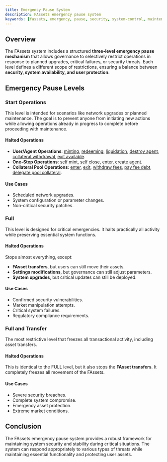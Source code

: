 ```yaml
---
title: Emergency Pause System
description: FAssets emergency pause system
keywords: [fassets, emergency, pause, security, system-control, maintenance]
---
```


## Overview

The FAssets system includes a structured **three-level emergency pause mechanism** that allows governance to selectively restrict operations in response to planned upgrades, critical failures, or security threats.
Each level defines a different scope of restrictions, ensuring a balance between **security, system availability, and user protection**.

## Emergency Pause Levels

### Start Operations

This level is intended for scenarios like network upgrades or planned maintenance.
The goal is to prevent anyone from initiating new actions while allowing operations already in progress to complete before proceeding with maintenance.

#### Halted Operations

- **User/Agent Operations**: [minting](/fassets/minting), [redeeming](/fassets/redemption), [liquidation](/fassets/liquidation), [destroy agent](/fassets/reference/agent-bot#close-agent-vault), [collateral withdrawal](/fassets/reference/agent-bot#withdraw-vault-collateral), [exit available](/fassets/reference/agent-bot#exit-available).
- **One-Step Operations**: [self mint](/fassets/reference/agent-bot#self-mint-fasset), [self close](/fassets/reference/agent-bot#self-close), [enter](/fassets/reference/agent-bot#enter-available), [create agent](/fassets/reference/agent-bot#create).
- **Collateral Pool Operations**: [enter](/fassets/reference/user-bot#enter-pool), [exit](/fassets/reference/user-bot#exit-pool), [withdraw fees](/fassets/reference/agent-bot#withdraw-vault-collateral-1), [pay fee debt](/fassets/collateral#minting-fees-and-debt), [delegate pool collateral](/fassets/reference/agent-bot#delegate-pool-collateral).

#### Use Cases

- Scheduled network upgrades.
- System configuration or parameter changes.
- Non-critical security patches.

### Full

This level is designed for critical emergencies.
It halts practically all activity while preserving essential system functions.

#### Halted Operations

Stops almost everything, except:

- **FAsset transfers**, but users can still move their assets.
- **Settings modifications**, but governance can still adjust parameters.
- **System upgrades**, but critical updates can still be deployed.

#### Use Cases

- Confirmed security vulnerabilities.
- Market manipulation attempts.
- Critical system failures.
- Regulatory compliance requirements.

### Full and Transfer

The most restrictive level that freezes all transactional activity, including asset transfers.

#### Halted Operations

This is identical to the FULL level, but it also stops the **FAsset transfers**.
It completely freezes all movement of the FAssets.

#### Use Cases

- Severe security breaches.
- Complete system compromise.
- Emergency asset protection.
- Extreme market conditions.

## Conclusion

The FAssets emergency pause system provides a robust framework for maintaining system security and stability during critical situations.
The system can respond appropriately to various types of threats while maintaining essential functionality and protecting user assets.
